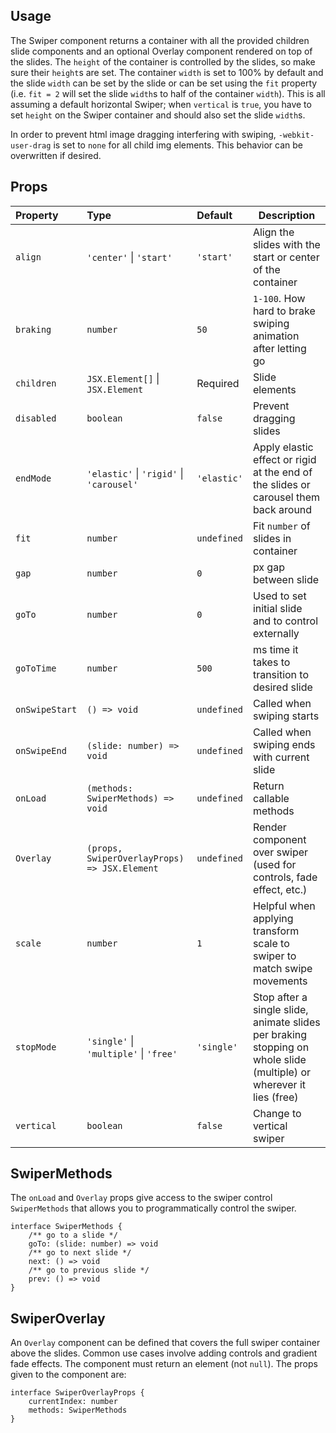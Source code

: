 ## Usage

The Swiper component returns a container with all the provided children slide components and an optional Overlay component rendered on top of the slides. The `height` of the container is controlled by the slides, so make sure their `height`s are set. The container `width` is set to 100% by default and the slide `width` can be set by the slide or can be set using the `fit` property (i.e. `fit = 2` will set the slide `width`s to half of the container `width`). This is all assuming a default horizontal Swiper; when `vertical` is `true`, you have to set `height` on the Swiper container and should also set the slide `width`s.

In order to prevent html image dragging interfering with swiping, `-webkit-user-drag` is set to `none` for all child img elements. This behavior can be overwritten if desired.

## Props

| Property       | Type                                             | Default     | Description                                                                                                         |
| :------------- | :----------------------------------------------- | :---------- | ------------------------------------------------------------------------------------------------------------------- |
| `align`        | `'center'` &#124; `'start'`                      | `'start'`   | Align the slides with the start or center of the container                                                          |
| `braking`      | `number`                                         | `50`        | `1-100`. How hard to brake swiping animation after letting go                                                       |
| `children`     | `JSX.Element[]` &#124; `JSX.Element`             | Required    | Slide elements                                                                                                      |
| `disabled`     | `boolean`                                        | `false`     | Prevent dragging slides                                                                                             |
| `endMode`      | `'elastic'` &#124; `'rigid'` &#124; `'carousel'` | `'elastic'` | Apply elastic effect or rigid at the end of the slides or carousel them back around                                 |
| `fit`          | `number`                                         | `undefined` | Fit `number` of slides in container                                                                                 |
| `gap`          | `number`                                         | `0`         | px gap between slide                                                                                                |
| `goTo`         | `number`                                         | `0`         | Used to set initial slide and to control externally                                                                 |
| `goToTime`     | `number`                                         | `500`       | ms time it takes to transition to desired slide                                                                     |
| `onSwipeStart` | `() => void   `                                  | `undefined` | Called when swiping starts                                                                                          |
| `onSwipeEnd`   | `(slide: number) => void`                        | `undefined` | Called when swiping ends with current slide                                                                         |
| `onLoad`       | `(methods: SwiperMethods) => void`               | `undefined` | Return callable methods                                                                                             |
| `Overlay`      | `(props, SwiperOverlayProps) => JSX.Element`     | `undefined` | Render component over swiper (used for controls, fade effect, etc.)                                                 |
| `scale`        | `number`                                         | `1`         | Helpful when applying transform scale to swiper to match swipe movements                                            |
| `stopMode`     | `'single'` &#124; `'multiple'` &#124; `'free'`   | `'single'`  | Stop after a single slide, animate slides per braking stopping on whole slide (multiple) or wherever it lies (free) |
| `vertical`     | `boolean`                                        | `false`     | Change to vertical swiper                                                                                           |

## SwiperMethods

The `onLoad` and `Overlay` props give access to the swiper control `SwiperMethods` that allows you to programmatically control the swiper.

```
interface SwiperMethods {
	/** go to a slide */
	goTo: (slide: number) => void
	/** go to next slide */
	next: () => void
	/** go to previous slide */
	prev: () => void
}
```

## SwiperOverlay

An `Overlay` component can be defined that covers the full swiper container above the slides. Common use cases involve adding controls and gradient fade effects. The component must return an element (not `null`). The props given to the component are:

```
interface SwiperOverlayProps {
	currentIndex: number
	methods: SwiperMethods
}
```
